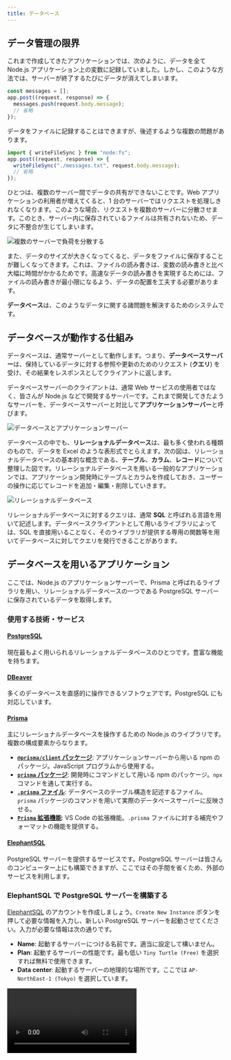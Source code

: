 ```yaml
---
title: データベース
---
```



## データ管理の限界

これまで作成してきたアプリケーションでは、次のように、データを全て Node.js アプリケーション上の変数に記録していました。しかし、このような方法では、<Term>サーバー</Term>が終了するたびにデータが消えてしまいます。

```javascript
const messages = [];
app.post((request, response) => {
  messages.push(request.body.message);
  // 省略
});
```

データをファイルに記録することはできますが、後述するような複数の問題があります。

```javascript
import { writeFileSync } from "node:fs";
app.post((request, response) => {
  writeFileSync("./messages.txt", request.body.message);
  // 省略
});
```

ひとつは、複数の<Term>サーバー</Term>間でデータの共有ができないことです。Web アプリケーションの利用者が増えてくると、1 台の<Term>サーバー</Term>では<Term>リクエスト</Term>を処理しきれなくなります。このような場合、<Term>リクエスト</Term>を複数のサーバーに分散させます。このとき、<Term>サーバー</Term>内に保存されているファイルは共有されないため、データに不整合が生じてしまいます。

![複数のサーバーで負荷を分散する](./load-balancing.drawio.svg)

また、データのサイズが大きくなってくると、データをファイルに保存することが難しくなってきます。これは、ファイルの読み書きは、変数の読み書きと比べ大幅に時間がかかるためです。高速なデータの読み書きを実現するためには、ファイルの読み書きが最小限になるよう、データの配置を工夫する必要があります。

**データベース**は、このようなデータに関する諸問題を解決するためのシステムです。

## データベースが動作する仕組み

データベースは、通常<Term>サーバー</Term>として動作します。つまり、**データベースサーバー**は、保持しているデータに対する参照や更新のための<Term>リクエスト</Term> (**クエリ**) を受け、その結果を<Term>レスポンス</Term>として<Term>クライアント</Term>に返します。

データベースサーバーの<Term>クライアント</Term>は、通常 Web サービスの使用者ではなく、皆さんが Node.js などで開発する<Term>サーバー</Term>です。これまで開発してきたような<Term>サーバー</Term>を、データベースサーバーと対比して**アプリケーションサーバー**と呼びます。

![データベースとアプリケーションサーバー](./database-application-server.drawio.svg)

データベースの中でも、**リレーショナルデータベース**は、最も多く使われる種類のもので、データを Excel のような表形式でとらえます。次の図は、リレーショナルデータベースの基本的な概念である、**テーブル**、**カラム**、**レコード**について整理した図です。リレーショナルデータベースを用いる一般的なアプリケーションでは、アプリケーション開発時にテーブルとカラムを作成しておき、ユーザーの操作に応じてレコードを追加・編集・削除していきます。

![リレーショナルデータベース](./relational-database-concept.png)

リレーショナルデータベースに対するクエリは、通常 **SQL** と呼ばれる言語を用いて記述します。データベース<Term>クライアント</Term>として用いるライブラリによっては、SQL を直接用いることなく、そのライブラリが提供する専用の関数等を用いてデータベースに対してクエリを発行できることがあります。

## データベースを用いるアプリケーション

ここでは、Node.js のアプリケーションサーバーで、Prisma と呼ばれる<Term>ライブラリ</Term>を用い、リレーショナルデータベースの一つである PostgreSQL <Term>サーバー</Term>に保存されているデータを取得します。

### 使用する技術・サービス

#### [PostgreSQL](https://www.postgresql.org/)

現在最もよく用いられるリレーショナルデータベースのひとつです。豊富な機能を持ちます。

#### [DBeaver](https://dbeaver.io/)

多くのデータベースを直感的に操作できるソフトウェアです。PostgreSQL にも対応しています。

#### [Prisma](https://www.prisma.io/)

主にリレーショナルデータベースを操作するための Node.js の<Term>ライブラリ</Term>です。複数の構成要素からなります。

- [**`@prisma/client` パッケージ**](https://www.npmjs.com/package/@prisma/client): アプリケーションサーバーから用いる npm のパッケージ。JavaScript プログラムから使用する。
- [**`prisma` パッケージ**](https://www.npmjs.com/package/prisma): 開発時にコマンドとして用いる npm のパッケージ。`npx` コマンドを通して実行する。
- [**`.prisma` ファイル**](https://www.prisma.io/docs/concepts/components/prisma-schema): データベースのテーブル構造を記述するファイル。`prisma` パッケージのコマンドを用いて実際のデータベースサーバーに反映させる。
- [**`Prisma` 拡張機能**](https://marketplace.visualstudio.com/items?itemName=Prisma.prisma): VS Code の拡張機能。`.prisma` ファイルに対する補完やフォーマットの機能を提供する。

#### [ElephantSQL](https://www.elephantsql.com/)

PostgreSQL サーバーを提供するサービスです。PostgreSQL サーバーは皆さんのコンピューター上にも構築できますが、ここではその手間を省くため、外部のサービスを利用します。

### ElephantSQL で PostgreSQL サーバーを構築する

[ElephantSQL](https://www.elephantsql.com) のアカウントを作成しましょう。`Create New Instance` ボタンを押して必要な情報を入力し、新しい PostgreSQL サーバーを起動させてください。入力が必要な情報は次の通りです。

- **Name**: 起動するサーバーにつける名前です。適当に設定して構いません。
- **Plan**: 起動するサーバーの性能です。最も低い `Tiny Turtle (Free)` を選択すれば無料で使用できます。
- **Data center**: 起動するサーバーの地理的な場所です。ここでは `AP-NorthEast-1 (Tokyo)` を選択しています。

<video src={newPostgresqlInstanceVideo} controls />

### DBeaver で PostgreSQL サーバーに接続する

[DBeaver](https://dbeaver.io) をインストールしましょう。続いて、ElephantSQL の管理画面で接続情報を表示し、その情報を DBeaver に入力して前項で起動した PostgreSQL サーバーに接続しましょう。

<video src={connectDbeaverToDatabaseVideo} controls />

この時点では、まだデータベース上にテーブルが作成されていません。DBeaver 上で作成することもできますが、今回は Prisma を使用して作成することにします。

### Prisma でテーブル構造を作成する

VS Code 向けの Prisma 拡張機能をインストールしましょう。

![Prisma 拡張機能のインストール](./install-prisma-extension.png)

新しいフォルダを VS Code で開き、`npm init` コマンドを使用して `package.json` ファイルを作成した後、

```shell
npx prisma init
```

コマンドを実行します。パッケージを実行しても良いか尋ねられる場合は、`y` を入力して許可しましょう。

<video src={prismaInitVideo} controls muted />

:::tip[`npx` コマンド]

<Term>`npx` コマンド</Term>は、npm
のパッケージを、プログラムからではなく直接実行するためのコマンドです。npm には
`prisma` パッケージのように、直接実行専用のパッケージも存在します。

:::

続いて、ElephantSQL からデータベースへの接続情報を `.env` ファイルにコピーします。これにより、Prisma は ElephantSQL 上の PostgreSQL サーバーと接続できるようになります。

<video src={copySecretValuesVideo} controls muted />

`prisma/schema.prisma` ファイルを、次のように編集し、データベースのテーブルとカラムを定義します。

```javascript
// This is your Prisma schema file,
// learn more about it in the docs: https://pris.ly/d/prisma-schema

generator client {
  provider = "prisma-client-js"
}

datasource db {
  provider = "postgresql"
  url      = env("DATABASE_URL")
}

model Todo {
  id   Int    @id @default(autoincrement())
  name String
}
```

完了したら、

```shell
npx prisma db push
```

コマンドを実行しましょう。すると、データベースに `schema.prisma` に書かれた通りのテーブルとカラムが作成されるので、DBeaver で確認してみてください。接続を一旦切断し、再接続する必要があります。また、このとき、後述する `@prisma/client` パッケージが自動的にインストールされます。

<video src={prismaDbPushVideo} controls />

### DBeaver で Prisma が作成したテーブルにレコードを追加する

Prisma が作成したテーブルに、DBeaver を用いてレコードを追加しましょう。

<video src={createRecordInDatabaseVideo} controls />

### Prisma でデータベースのデータを読み書きする

Node.js から Prisma を利用してデータベースのデータを操作するためには、`@prisma/client` パッケージの [`PrismaClient` クラス](https://www.prisma.io/docs/reference/api-reference/prisma-client-reference#prismaclient)を用います。

- [`PrismaClient#[テーブル名].findMany` メソッド](https://www.prisma.io/docs/reference/api-reference/prisma-client-reference#findmany): 条件を満たすレコードを全て取得
- [`PrismaClient#[テーブル名].findFirst` メソッド](https://www.prisma.io/docs/reference/api-reference/prisma-client-reference#findfirst): 条件を満たす最初のレコードを取得
- [`PrismaClient#[テーブル名].findUnique` メソッド](https://www.prisma.io/docs/reference/api-reference/prisma-client-reference#findunique): レコードを一意に識別できる条件を使用してレコードを 1 つだけ取得

:::tip[非同期処理]

上記の 3 つのメソッドは、<Term>**非同期処理**</Term>を行います。JavaScript における非同期処理とは、ファイルの入出力やネットワーク通信など、JavaScript の外側の時間のかかる処理の完了を待つ間、ほかの処理を実行できるようにする仕組みです。非同期処理を行う関数を使用するためには、次の 2 つを行います。

- 非同期処理を行う関数を呼び出す関数を定義する際、`async` キーワードをつけること
- 非同期処理を行う関数の戻り値に対し、`await` 演算子を適用すること

非同期処理に関する詳細は、[MDN の記事](https://developer.mozilla.org/ja/docs/Learn/JavaScript/Asynchronous)を参照してください。

:::

まずは、`findMany` メソッドの戻り値を、デバッガを用いて確認してみましょう。

```javascript
import { PrismaClient } from "@prisma/client";

const client = new PrismaClient();
const todos = await client.todo.findMany();
debugger;
```

![findMany の戻り値](./find-many-result.png)

続いて、[`PrismaClient#[テーブル名].create` メソッド](https://www.prisma.io/docs/reference/api-reference/prisma-client-reference#create)を用いて、テーブルにレコードを作成してみましょう。

```javascript
import { PrismaClient } from "@prisma/client";

const client = new PrismaClient();
const todos = await client.todo.create({ data: { name: "買い物をする" } });
debugger;
```

![create の戻り値](./create-result.png)

## 演習

PostgreSQL にデータを保存する掲示板サービスを作ってみましょう。

<video src={forumVideo} muted controls />

### 手順 1

ElephantSQL で新しいデータベースを作成しましょう。作成したデータベースに DBeaver から接続できることを確認しましょう。

### 手順 2

新しいプロジェクト用のディレクトリを作成し、`npx prisma init` コマンドを実行して、Prisma のセットアップをしましょう。`.env` ファイルを編集し、Prisma がデータベースに接続できるようにしましょう。

### 手順 3

作成された `.prisma` ファイルを編集し、掲示板に投稿されたメッセージを保存するためのテーブルと、そのテーブルのカラムの定義を記述しましょう。`npx prisma db push` コマンドでテーブルとカラムの定義をデータベースに反映させましょう。

:::info[テーブルの定義]
掲示板サービスに必要なテーブルの構造を考えてみましょう。例えば、次の例では、掲示板の投稿を保存するための `Post` テーブルを定義しており、このテーブルには `id` と `message` の 2 つのカラムが存在しています。他にも、投稿のタイトルを保存するための `title` カラムや、投稿者名を保存するための `author` カラムなどを定義するなどの工夫が考えられます。

```javascript title="prisma/schema.prisma の抜粋"
model Post {
  id      Int    @id @default(autoincrement())
  message String
}
```

:::

### 手順 4

DBeaver を用いて掲示板の投稿のサンプルデータをデータベースに登録しましょう。

### 手順 5

Node.js のデバッガを用いて、データベースのデータが Prisma で取得できることを確認しましょう。

### 手順 6

Express をインストールし、`/` への GET リクエストに対して、データベースのデータを HTML に整形したレスポンスを返せるようにしましょう。

:::info[ヒント]
Prisma の `findMany` メソッドを用いて、テーブル内にある全てのレコードを取得できます。

```javascript
const posts = await client.post.findMany();
// [
//   { id: 1, message: "おはようございます" },
//   { id: 2, message: "こんにちは" },
// ]
```

このメソッドの戻り値は、各カラムの値をプロパティとして持つオブジェクトの配列です。`Array#map` メソッドや `Array#join` メソッドを用い、適切な HTML に変換してレスポンスを生成しましょう。
:::

<Answer title="手順 6 まで">

```javascript title="main.mjs の抜粋"
const template = readFileSync("./index.html", "utf-8");
app.get("/", async (request, response) => {
  const posts = await client.post.findMany();
  const html = template.replace(
    "<!-- messages -->",
    posts.map((post) => `<li>${post.message}</li>`).join(""),
  );
  response.send(html);
});
```

```html title="index.html"
<!doctype html>
<html lang="ja">
  <head>
    <meta charset="utf-8" />
    <title>掲示板</title>
  </head>
  <body>
    <ul>
      <!-- messages -->
    </ul>
  </body>
</html>
```

</Answer>

### 手順 7

掲示板を投稿するための HTML のフォームを表示できるようにしましょう。入力されたデータは `/send` への POST リクエストとして送信されるようにしてみましょう。

:::info[ヒント]
手順 6 で作成したテンプレートとなる HTML ファイルを編集し、フォームを追加しましょう。
:::

<Answer title="手順 7 まで">

```html title="index.html"
<!doctype html>
<html lang="ja">
  <head>
    <meta charset="utf-8" />
    <title>掲示板</title>
  </head>
  <body>
    <ul>
      <!-- messages -->
    </ul>
    <form method="post" action="/send">
      <input placeholder="メッセージ" name="message" />
      <button type="submit">送信</button>
    </form>
  </body>
</html>
```

</Answer>

### 手順 8

前の手順で作成した HTML のフォームの送信先 (`/send` への POST リクエスト) を作成しましょう。送られてきたデータが正しいか、Node.js のデバッガを用いて確認してみましょう。

<Answer title="手順 8 まで">

```javascript title="main.mjs の抜粋"
app.use(express.urlencoded({ extended: true }));
app.post("/send", async (request, response) => {
  debugger; // ここで request オブジェクトの中身を確認
});
```

</Answer>

### 手順 9

送られてきたデータをデータベースに保存できるようにしましょう。データベースに投稿が保存された後、ブラウザは自動的に `/` に戻るようにしてみましょう。

:::info[ヒント]
サーバー側からブラウザに対してページ遷移を指示するためには、ブラウザからのリクエストに対して、特殊なレスポンスを返します。Express を用いてこのようなレスポンスを生成するためには、[`express.Response#send` メソッド](https://expressjs.com/ja/api.html#res.send) の代わりに、[`express.Response#redirect` メソッド](https://expressjs.com/ja/api.html#res.redirect) を用います。

```javascript
app.post("/send", async (request, response) => {
  // 省略
  response.redirect("/");
});
```

:::

<Answer title="手順 9 まで">

```javascript title="main.mjs の抜粋"
app.use(express.urlencoded({ extended: true }));
app.post("/send", async (request, response) => {
  await client.post.create({ data: { message: request.body.message } });
  response.redirect("/");
});
```

</Answer>

### 手順 10

DBeaver を用いて、掲示板への投稿がデータベースに保存されていることを確認しましょう。また、Node.js のサーバーを再起動しても、データが残っていることを確認しましょう。

<ViewSource url={import.meta.url} path="_samples/forum" noCodeSandbox />
